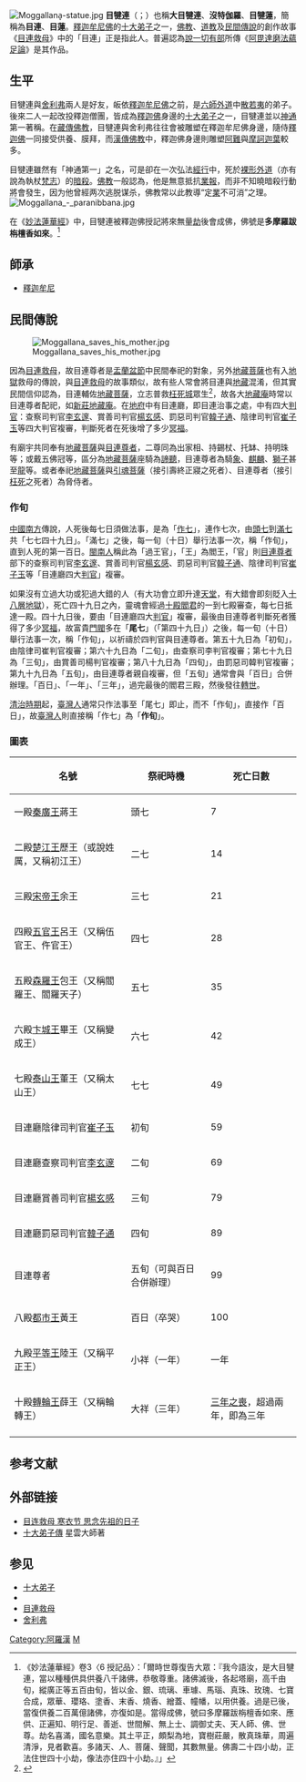 {{佛教}}
[[File:Moggallana̞-statue.jpg|thumb]]
'''目犍連'''（{{lang-sa|{{IAST|Maudgalyayana}}}}；{{lang-pi|मोग्गल्लान|{{IAST|Moggallāna}}}}）也稱'''大目犍連'''、'''沒特伽羅'''、'''目犍蓮'''，簡稱為'''目連'''、'''目蓮'''。[[釋迦牟尼佛|釋迦牟尼佛]]的[[十大弟子|十大弟子]]之一，[[佛教|佛教]]、[[道教|道教]]及[[民間傳說|民間傳說]]的創作故事《[[目連救母|目連救母]]》中的「目連」正是指此人。普遍認為[[說一切有部|說一切有部]]所傳《[[阿毘達磨法蘊足論|阿毘達磨法蘊足論]]》是其作品。

==生平==

目犍連與[[舍利弗|舍利弗]]兩人是好友，皈依[[釋迦牟尼佛|釋迦牟尼佛]]之前，是[[六師外道|六師外道]]中[[刪闍夜毗羅胝子|散若夷]]的弟子。後來二人一起改投釋迦僧團，皆成為[[釋迦佛|釋迦佛]]身邊的[[十大弟子|十大弟子]]之一，目犍連並以[[神通|神通]]第一著稱。在[[藏傳佛教|藏傳佛教]]，目犍連與舍利弗往往會被雕塑在釋迦牟尼佛身邊，隨侍[[釋迦佛|釋迦佛]]一同接受供養、膜拜，而[[漢傳佛教|漢傳佛教]]中，釋迦佛身邊則雕塑[[阿難|阿難]]與[[摩訶迦葉|摩訶迦葉]]較多。

目犍連雖然有「神通第一」之名，可是卻在一次弘法[[經行|經行]]中，死於[[耆那教|裸形外道]]（亦有說為執杖[[婆羅門|梵志]]）的[[暗殺|暗殺]]。[[佛教|佛教]]一般認為，他是無意抵抗[[業報|業報]]，而非不知曉暗殺行動將會發生，因为他曾經两次逃脱谋杀，佛教常以此教導“定[[業_(佛教)|業]]不可消”之理。
[[File:Moggallana_-_paranibbana.jpg|thumb]]

在《[[妙法蓮華經|妙法蓮華經]]》中，目犍連被釋迦佛授記將來無量[[劫|劫]]後會成佛，佛號是'''多摩羅跋栴檀香如來'''。<ref>《妙法蓮華經》卷3〈6 授記品〉：「爾時世尊復告大眾：『我今語汝，是大目犍連，當以種種供具供養八千諸佛，恭敬尊重。諸佛滅後，各起塔廟，高千由旬，縱廣正等五百由旬，皆以金、銀、琉璃、車璩、馬瑙、真珠、玫瑰、七寶合成，眾華、瓔珞、塗香、末香、燒香、繒蓋、幢幡，以用供養。過是已後，當復供養二百萬億諸佛，亦復如是。當得成佛，號曰多摩羅跋栴檀香如來、應供、正遍知、明行足、善逝、世間解、無上士、調御丈夫、天人師、佛、世尊。劫名喜滿，國名意樂。其土平正，頗梨為地，寶樹莊嚴，散真珠華，周遍清淨，見者歡喜。多諸天、人、菩薩、聲聞，其數無量。佛壽二十四小劫，正法住世四十小劫，像法亦住四十小劫。』」</ref>

== 師承 ==

* [[釋迦牟尼|釋迦牟尼]]

==民間傳說==
[[File:Moggallana_saves_his_mother.jpg|thumb]]

因為[[目連救母|目連救母]]，故目連尊者是[[盂蘭節|盂蘭盆節]]中民間奉祀的對象，另外[[地藏菩薩|地藏菩薩]]也有入[[地獄|地獄]]救母的傳說，與[[目連救母|目連救母]]的故事類似，故有些人常會將目連與[[地藏菩萨|地藏]]混淆，但其實民間信仰認為，目連輔佐[[地藏菩薩|地藏菩薩]]，立志普救[[枉死城|枉死城]]眾生<ref>{{Cite web|url=http://www.kidsnews.com.tw/thread-92716-1-1.html|title=鬼月的來源：目蓮救母|accessdate=2015-05-09|archiveurl=https://web.archive.org/web/20170502053818/http://www.kidsnews.com.tw/thread-92716-1-1.html|archivedate=2017-05-02 |dead-url=yes}}</ref>，故各大[[地藏庵|地藏庵]]時常以目連尊者配祀，如[[新莊地藏庵|新莊地藏庵]]。在[[陰間|地府]]中有目連廳，即目連治事之處，中有四大[[判官|判官]]：查察司判官[[李玄邃|李玄邃]]、賞善司判官[[楊玄感|楊玄感]]、罰惡司判官[[韓子通|韓子通]]、陰律司判官[[崔子玉|崔子玉]]等四大判官複審，判斷死者在死後增了多少[[冥福|冥福]]。

有廟宇共同奉有[[地藏菩薩|地藏菩薩]]與[[目連尊者|目連尊者]]，二尊同為出家相、持錫杖、托缽、持明珠等；或戴五佛冠等，區分為[[地藏菩薩|地藏菩薩]]座騎為[[諦聽|諦聽]]，目連尊者為騎[[象|象]]、[[麒麟|麒麟]]、[[獅子|獅子]]甚至[[龍|龍]]等。或者奉祀[[地藏菩薩|地藏菩薩]]與[[引魂菩薩|引魂菩薩]]（接引壽終正寢之死者）、目連尊者（接引[[枉死|枉死]]之死者）為脅侍者。

===作旬===
[[中國南方|中國南方]]傳說，人死後每七日須做法事，是為「[[作七|作七]]」，連作七次，由[[頭七|頭七]]到[[滿七|滿七]]共「七七四十九日」。「滿七」之後，每一旬（十日）舉行法事一次，稱「作旬」，直到人死的第一百日。[[閩南人|閩南人]]稱此為「過王官」，「王」為閻王，「官」則[[目連尊者|目連尊者]]部下的查察司判官[[李玄邃|李玄邃]]、賞善司判官[[楊玄感|楊玄感]]、罰惡司判官[[韓子通|韓子通]]、陰律司判官[[崔子玉|崔子玉]]等「目連廳四大[[判官|判官]]」複審。

如果沒有立過大功或犯過大錯的人（有大功會立即升達[[天堂|天堂]]，有大錯會即刻貶入[[十八層地獄|十八層地獄]]），死亡四十九日之內，靈魂會經過[[十殿閻羅|十殿閻君]]的一到七殿審查，每七日抵達一殿。四十九日後，要由「目連廳四大[[判官|判官]]」複審，最後由目連尊者判斷死者獲得了多少[[冥福|冥福]]，故富貴[[門閥|門閥]]多在「'''尾七'''」（「第四十九日」）之後，每一旬（十日）舉行法事一次，稱「作旬」，以祈禱於四判官與目連尊者。第五十九日為「初旬」，由陰律司崔判官複審；第六十九日為「二旬」，由查察司李判官複審；第七十九日為「三旬」，由賞善司楊判官複審；第八十九日為「四旬」，由罰惡司韓判官複審；第九十九日為「五旬」，由目連尊者親自複審，但「五旬」通常會與「百日」合併辦理。「百日」、「一年」、「三年」，過完最後的閻君三殿，然後發往[[轉世|轉世]]。

[[清治臺灣|清治時期]]起，[[臺灣人|臺灣人]]通常只作法事至「尾七」即止，而不「作旬」，直接作「百日」，故[[臺灣人|臺灣人]]則直接稱「作七」為「'''作旬'''」。

===圖表===
{|class="wikitable"
! 名號 !! 祭祀時機 !!死亡日數 
|-
|一殿[[蔣子文|秦廣王]]蔣王 || 頭七 || 7
|-
|二殿[[楚江王|楚江王]]歷王（或說姓厲，又稱初江王） || 二七 || 14
|-
|三殿[[宋帝王|宋帝王]]余王 || 三七 ||  21
|-
|四殿[[五官王|五官王]]呂王（又稱伍官王、仵官王） || 四七 ||  28
|-
|五殿[[森羅王|森羅王]]包王（又稱閻羅王、閻羅天子） || 五七 || 35
|-
|六殿[[卞城王|卞城王]]畢王（又稱變成王） || 六七 || 42
|-
|七殿[[泰山王|泰山王]]董王（又稱太山王） || 七七 || 49
|-
|目連廳陰律司判官[[崔子玉|崔子玉]] || 初旬 || 59
|-
|目連廳查察司判官[[李玄邃|李玄邃]] || 二旬 || 69
|-
|目連廳賞善司判官[[楊玄感|楊玄感]] || 三旬 || 79
|-
|目連廳罰惡司判官[[韓子通|韓子通]] || 四旬 || 89
|-
|目連尊者 || 五旬（可與百日合併辦理） || 99
|-
|八殿[[都市王|都市王]]黃王 || 百日（卒哭） || 100
|-
|九殿[[平等王|平等王]]陸王（又稱平正王）|| 小祥（一年） || 一年
|-
|十殿[[轉輪王|轉輪王]]薛王（又稱輪轉王） || 大祥（三年） || [[三年之喪|三年之喪]]，超過兩年，即為三年
|-
|}

== 参考文献 ==
{{Reflist}}

== 外部链接 ==
{{Wikisource}}
* [https://web.archive.org/web/20180319004007/https://globalbuddhism.com/BuddhismWisdom/BuddhismStory/12189.html 目连救母 寒衣节 思念先祖的日子]
* [https://web.archive.org/web/20101204133935/http://www.book853.com/show.aspx?id=270&cid=43 十大弟子傳] 星雲大師著

== 参见 ==
{{Portal box|佛教|人物}}
* [[十大弟子|十大弟子]]
*{{lj|盂蘭盆經|盂蘭盆経}}
* [[目連救母|目連救母]]
* [[舍利弗|舍利弗]]
[[Category:阿羅漢|Category:阿羅漢]]
[[Category:佛陀弟子|M]]